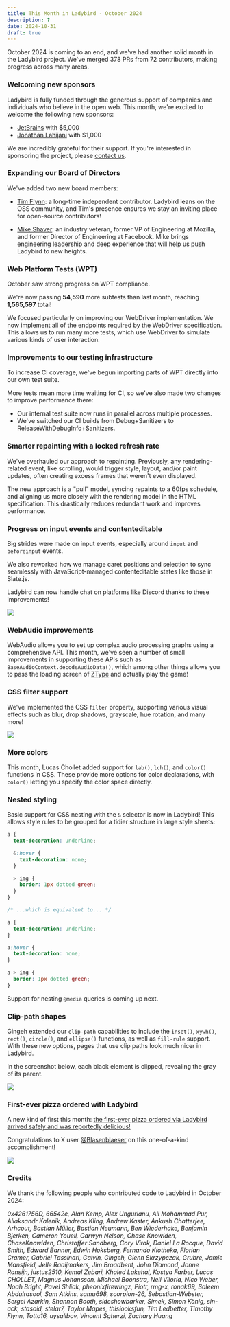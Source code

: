 ```yaml
---
title: This Month in Ladybird - October 2024
description: ?
date: 2024-10-31
draft: true
---
```


October 2024 is coming to an end, and we've had another solid month in the Ladybird project. We've merged 378 PRs from 72 contributors, making progress across many areas.

### Welcoming new sponsors

Ladybird is fully funded through the generous support of companies and individuals who believe in the open web. This month, we're excited to welcome the following new sponsors:

- [JetBrains](https://www.jetbrains.com) with $5,000
- [Jonathan Lahijani](http://jonathanlahijani.com) with $1,000

We are incredibly grateful for their support. If you're interested in sponsoring the project, please [contact us](mailto:contact@ladybird.org).

### Expanding our Board of Directors

We've added two new board members:

- [Tim Flynn](https://ladybird.org/posts/tim-flynn-joins-board/): a long-time independent contributor. Ladybird leans on the OSS community, and Tim's presence ensures we stay an inviting place for open-source contributors!

- [Mike Shaver](https://ladybird.org/posts/mike-shaver-joins-board/): an industry veteran, former VP of Engineering at Mozilla, and former Director of Engineering at Facebook. Mike brings engineering leadership and deep experience that will help us push Ladybird to new heights.

### Web Platform Tests (WPT)

October saw strong progress on WPT compliance.

We're now passing **54,590** more subtests than last month, reaching **1,565,597** total!

We focused particularly on improving our WebDriver implementation. We now implement all of the endpoints required by the WebDriver specification. This allows us to run many more tests, which use WebDriver to simulate various kinds of user interaction.

### Improvements to our testing infrastructure

To increase CI coverage, we've begun importing parts of WPT directly into our own test suite.

More tests mean more time waiting for CI, so we've also made two changes to improve performance there:

- Our internal test suite now runs in parallel across multiple processes.
- We've switched our CI builds from Debug+Sanitizers to ReleaseWithDebugInfo+Sanitizers.

### Smarter repainting with a locked refresh rate

We've overhauled our approach to repainting. Previously, any rendering-related event, like scrolling, would trigger style, layout, and/or paint updates, often creating excess frames that weren't even displayed.

The new approach is a "pull" model, syncing repaints to a 60fps schedule, and aligning us more closely with the rendering model in the HTML specification. This drastically reduces redundant work and improves performance.

### Progress on input events and contenteditable

Big strides were made on input events, especially around `input` and `beforeinput` events.

We also reworked how we manage caret positions and selection to sync seamlessly with JavaScript-managed contenteditable states like those in Slate.js.

Ladybird can now handle chat on platforms like Discord thanks to these improvements!

![](/assets/img/newsletter-oct-2024-chat-on-discord.gif)

### WebAudio improvements

WebAudio allows you to set up complex audio processing graphs using a comprehensive API. This month, we've seen a number
of small improvements in supporting these APIs such as `BaseAudioContext.decodeAudioData()`, which among other things allows
you to pass the loading screen of [ZType](https://zty.pe/) and actually play the game!

### CSS filter support

We've implemented the CSS `filter` property, supporting various visual effects such as blur, drop shadows, grayscale, hue rotation, and many more!

![](/assets/img/newsletter-oct-2024-css-filter.png)

### More colors

This month, Lucas Chollet added support for `lab()`, `lch()`, and `color()` functions in CSS. These provide more options for color declarations, with `color()` letting you specify the color space directly.

### Nested styling

Basic support for CSS nesting with the `&` selector is now in Ladybird! This allows style rules to be grouped for a tidier structure in large style sheets:

```css
a {
  text-decoration: underline;

  &:hover {
    text-decoration: none;
  }

  > img {
    border: 1px dotted green;
  }
}

/* ...which is equivalent to... */

a {
  text-decoration: underline;
}

a:hover {
  text-decoration: none;
}

a > img {
  border: 1px dotted green;
}
```

Support for nesting `@media` queries is coming up next.

### Clip-path shapes

Gingeh extended our `clip-path` capabilities to include the `inset()`, `xywh()`, `rect()`, `circle()`, and `ellipse()` functions, as well as `fill-rule` support. With these new options, pages that use clip paths look much nicer in Ladybird.

In the screenshot below, each black element is clipped, revealing the gray of its parent.

![](/assets/img/newsletter-oct-2024-clip-path-shapes.png)

### First-ever pizza ordered with Ladybird

A new kind of first this month: [the first-ever pizza ordered via Ladybird arrived safely and was reportedly delicious!](https://x.com/awesomekling/status/1846607417343463524)

Congratulations to X user [@Blasenblaeser](https://x.com/Blasenblaeser) on this one-of-a-kind accomplishment!

![](/assets/img/newsletter-oct-2024-pizza.png)

### Credits

We thank the following people who contributed code to Ladybird in October 2024:

_0x4261756D,
66542e,
Alan Kemp,
Alex Ungurianu,
Ali Mohammad Pur,
Aliaksandr Kalenik,
Andreas Kling,
Andrew Kaster,
Ankush Chatterjee,
Arhcout,
Bastian Müller,
Bastian Neumann,
Ben Wiederhake,
Benjamin Bjerken,
Cameron Youell,
Carwyn Nelson,
Chase Knowlden,
ChaseKnowlden,
Christoffer Sandberg,
Cory Virok,
Daniel La Rocque,
David Smith,
Edward Banner,
Edwin Hoksberg,
Fernando Kiotheka,
Florian Cramer,
Gabriel Tassinari,
Galvin,
Gingeh,
Glenn Skrzypczak,
Grubre,
Jamie Mansfield,
Jelle Raaijmakers,
Jim Broadbent,
John Diamond,
Jonne Ransijn,
justus2510,
Kemal Zebari,
Khaled Lakehal,
Kostya Farber,
Lucas CHOLLET,
Magnus Johansson,
Michael Boonstra,
Neil Viloria,
Nico Weber,
Noah Bright,
Pavel Shliak,
pheonixfirewingz,
Piotr,
rmg-x,
ronak69,
Saleem Abdulrasool,
Sam Atkins,
samu698,
scorpion-26,
Sebastian-Webster,
Sergei Azarkin,
Shannon Booth,
sideshowbarker,
Simek,
Simon König,
sin-ack,
stasoid,
stelar7,
Taylor Mapes,
thislooksfun,
Tim Ledbetter,
Timothy Flynn,
Totto16,
uysalibov,
Vincent Sgherzi,
Zachary Huang_
